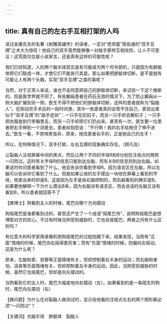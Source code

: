 ```yaml
---
---
---
```

title: 真有自己的左右手互相打架的人吗
---




读过金庸先生的名著《射雕英雄传》的读者，一定对“老顽童”周伯通的“双手互搏”之术大为惊叹！他自己的双手竟然能够像一对敌手那样互相攻防，让人不可思议！这究竟仅仅是小说家言，还是真有这样的可能性呢？

我们已经知道，人的两个脑半球其实是有可能成为两个司令部的，只是因为有胼胝体把它们联成一体，才使它们不能各行其是。那么如果把胼胝体切断，是不是就有可能让人有两个头脑，实现“双手互搏”之类的事呢？

当然，对于正常人来说，谁也不会同意把自己的胼胝体切断，来试验一下这个推断的。但是医学界就不同了。有些癫痫患者在药石无效的情况下，为了防止癫痫从一侧大脑扩展到另一侧，医生不得不把他们的胼胝体切断，这样的患者就称为“裂脑人”。在刚动完手术后的一段时间里，其中一些患者真的会管不住自己，表现出类似于“双手互搏”的“敌手症状”：一只手在扣扣子，而另一只手却去解扣子；一只手把衣服放到行李箱里去，而另一只手却把它们扔出来。甚至有一次，医生要一位患者把右手伸到一个洞里去，患者却抱怨说：“不行啊！我的右手给拖住了伸不进去。”医生一看，不禁啼笑皆非，原来，拖住患者右手的，正是她自己的左手！

所以，在特殊情况下，双手打架、左右互搏的现象确实存在。（顾凡及）

让裂脑人注视屏幕中间的黑点，然后让两个不同的字母R和B分别在注视点的两侧一闪而过。这时有关字母R的信息只能到达左脑，而有关B的信息则到达右脑。如果这时你问患者看到了什么，他会告诉你看到字母R。因为语言区在左脑，所以左脑可以告诉你它看到了什么。但是如果让他的左手摸出一块他在屏幕上看到的字母，他拿出来的却是B。这是因为左手是由右脑控制的，而右脑看到的确实是B。如果要他解释一下为什么摸出B来，因为右脑没有语言区，而会说话的左脑又没有看到B，所以患者就回答不了





【微博士】狗看到主人的时候，尾巴向哪个方向摆动

狗摇尾巴是谁都看到过的，甚至还产生了一个成语“摇尾乞怜”，说明狗摇尾巴是想博取对方的欢心。不过有时候当狗受到威胁时，它也会摇尾巴，两者之间有什么区别吗？

有位意大利科学家用录像机把狗摇尾巴的过程拍摄下来，结果发现，当狗有“正面”情绪的时候，尾巴向右摇得更厉害；而有“负面”情绪的时候，则偏向左摇动。这是为什么呢？

原来，左脑和爱、安静等正面情绪有关，但却控制着右半身的运动；而右脑和害怕、沮丧等负面情绪有关，但却控制着左半身的运动。因此，当狗受到威胁的时候，虽然它也摇尾巴，但却是向左摆动的。

当狗看到它的主人时，尾巴大幅度地向右摆动（左）。如果看到的是一条陌生的狗时，尾巴向左摆动（右）



【微问题】为什么在对裂脑人做测试时，显示给他看的注视点左右的两个图形都必须“一闪而过”？

【关键词】大脑半球　胼胝体　裂脑人